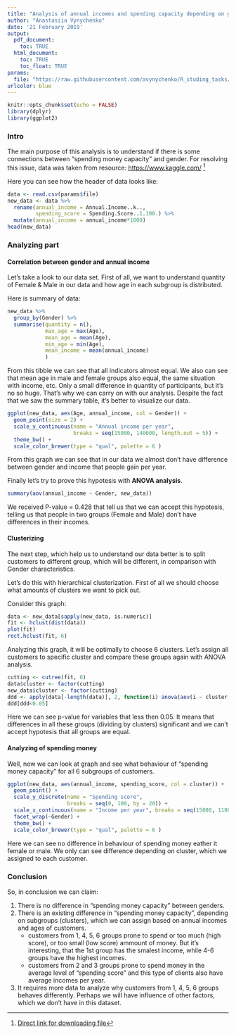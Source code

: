 ```yaml
---
title: "Analysis of annual incomes and spending capacity depending on gender"
author: "Anastasiia Vynychenko"
date: '21 February 2019'
output: 
  pdf_document:
    toc: TRUE
  html_document:
    toc: TRUE
    toc_float: TRUE
params:
  file: "https://raw.githubusercontent.com/avynychenko/R_studing_tasks/master/Data%20for%20tasks/Mall_Customers.csv"
urlcolor: blue
---
```


```r
knitr::opts_chunk$set(echo = FALSE)
library(dplyr)
library(ggplot2)
```

### Intro

The main purpose of this analysis is to understand if there is some connections between "spending money capacity" and gender.
For resolving this issue, data was taken from resource: <https://www.kaggle.com/> [^1]

[^1]:[Direct link for downloading file](https://www.kaggle.com/vjchoudhary7/customer-segmentation-tutorial-in-python)

Here you can see how the header of data looks like:
```r
data <- read.csv(params$file)
new_data <- data %>% 
  rename(annual_income = Annual.Income..k..,
         spending_score = Spending.Score..1.100.) %>% 
  mutate(annual_income = annual_income*1000)
head(new_data)
```

### Analyzing part

#### Correlation between gender and annual income

Let's take a look to our data set. First of all, we want to understand quantity of Female & Male in our data and how age in each subgroup is distributed.

Here is summary of data:

```r
new_data %>% 
  group_by(Gender) %>% 
  summarise(quantity = n(),
            max_age = max(Age),
            mean_age = mean(Age),
            min_age = min(Age),
            mean_income = mean(annual_income)
            )
```

From this tibble we can see that all indicators almost equal. We also can see that mean age in male and female groups also equal, the same situation with income, etc. Only a small difference in quantity of participants, but it's no so huge. That's why we can carry on with our analysis.
Despite the fact that we saw the summary table, it's better to visualize our data.

```r
ggplot(new_data, aes(Age, annual_income, col = Gender)) +
  geom_point(size = 2) + 
  scale_y_continuous(name = "Annual income per year",
                     breaks = seq(15000, 140000, length.out = 5)) +
  theme_bw() +
  scale_color_brewer(type = "qual", palette = 6 )
```

From this graph we can see that in our data we almost don't have difference between gender and income that people gain per year.

Finally let's try to prove this hypotesis with **ANOVA analysis**.

```r
summary(aov(annual_income ~ Gender, new_data))
```

We received P-value = 0.428 that tell us that we can accept this hypotesis, telling us that people in two groups (Female and Male) don't have differences in their incomes.

#### Clusterizing

The next step, which help us to understand our data better is to split customers to different group, which will be different, in comparison with Gender characteristics.

Let's do this with hierarchical clusterization. First of all we should choose what amounts of clusters we want to pick out.

Consider this graph:

```r
data <- new_data[sapply(new_data, is.numeric)]
fit <- hclust(dist(data))
plot(fit)
rect.hclust(fit, 6) 
```

Analyzing this graph, it will be optimally to choose 6 clusters. Let's assign all customers to specific cluster and compare these groups again with ANOVA analysis. 
```r
cutting <- cutree(fit, 6)
data$cluster <- factor(cutting)
new_data$cluster <- factor(cutting)
ddd <- apply(data[-length(data)], 2, function(i) anova(aov(i ~ cluster, data))$P[1])
ddd[ddd<0.05]
```

Here we can see p-value for variables that less then 0.05. It means that differences in all these groups (dividing by clusters) significant and we can't accept hypotesis that all groups are equal.

#### Analyzing of spending money

Well, now we can look at graph and see what behaviour of "spending money capacity" for all 6 subgroups of customers.

```r
ggplot(new_data, aes(annual_income, spending_score, col = cluster)) +
  geom_point() +
  scale_y_discrete(name = "Spending score", 
                   breaks = seq(0, 100, by = 20)) +
  scale_x_continuous(name = "Income per year", breaks = seq(15000, 110000, length.out = 2)) +
  facet_wrap(~Gender) +
  theme_bw() +
  scale_color_brewer(type = "qual", palette = 6 )
```

Here we can see no difference in behaviour of spending money eather it female or male. 
We only can see difference depending on cluster, which we assigned to each customer.

### Conclusion

So, in conclusion we can claim:

1. There is no difference in "spending money capacity" between genders.
2.  There is an existing difference in "spending money capacity", depending on subgroups (clusters), which we can assign based on annual incomes and ages of customers.
    + customers from 1, 4, 5, 6 groups prone to spend or too much (high score),        or too small (low score) ammount of money. But it's interesting, that the        1st group has the        smalest income, while 4-6 groups have the highest       incomes.
    + customers from 2 and 3 groups prone to spend money in the average level of       "spending score" and this type of clients also have average incomes per          year.
3. It requires more data to analyze why customers from 1, 4, 5, 6 groups behaves differently. Perhaps we will have influence of other factors, which we don't have in this dataset.

